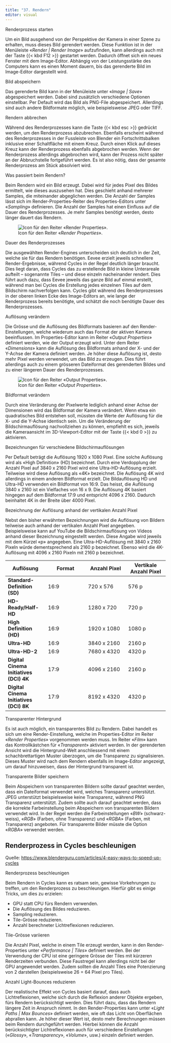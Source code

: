 ```yaml
---
title: "37. Rendern"
editor: visual
---
```


::: column-margin
Renderprozess starten
:::

Um ein Bild ausgehend von der Perspektive der Kamera in einer Szene zu erhalten, muss dieses Bild gerendert werden. Diese Funktion ist in der Menüleiste «*Render \| Render Image*» aufzufinden, kann allerdings auch mit der Taste {{< kbd F12 >}} gestartet werden. Dadurch öffnet sich ein neues Fenster mit dem Image-Editor. Abhängig von der Leistungsstärke des Computers kann es einen Moment dauern, bis das gerenderte Bild im Image-Editor dargestellt wird.

::: column-margin
Bild abspeichern
:::

Das gerenderte Bild kann in der Menüleiste unter «*Image \| Save*» abgespeichert werden. Dabei sind zusätzlich verschiedene Optionen einstellbar. Per Default wird das Bild als PNG-File abgespeichert. Allerdings sind auch andere Bildformate möglich, wie beispielsweise JPEG oder TIFF.

::: column-margin
Rendern abbrechen
:::

Während des Renderprozesses kann die Taste {{< kbd esc >}} gedrückt werden, um den Renderprozess abzubrechen. Ebenfalls erscheint während des Renderprozesses in der Fussleiste von Blender ein Fortschrittsbalken inklusive einer Schaltfläche mit einem Kreuz. Durch einen Klick auf dieses Kreuz kann der Renderprozess ebenfalls abgebrochen werden. Wenn der Renderprozess allerdings abgebrochen wird, kann der Prozess nicht später an der Abbruchstelle fortgeführt werden. Es ist also nötig, dass der gesamte Renderprozess am Stück absolviert wird.

::: column-margin
Was passiert beim Rendern?
:::

Beim Rendern wird ein Bild erzeugt. Dabei wird für jedes Pixel des Bildes ermittelt, wie dieses auszusehen hat. Dies geschieht anhand mehrerer Samples, die miteinander abgeglichen werden. Die Anzahl der Samples lässt sich im Render-Properties-Reiter des Properties-Editors unter «*Sampling*» definieren. Die Anzahl der Samples hat einen Einfluss auf die Dauer des Renderprozesses. Je mehr Samples benötigt werden, desto länger dauert das Rendern.

![Icon für den Reiter «*Render Properties*».](Images/Chapter_37/Render%20Properties.png){#fig-1_1 fig-align="left"}

::: column-margin
Dauer des Renderprozesses
:::

Die ausgewählten Render-Engines unterscheiden sich deutlich in der Zeit, welche sie für das Rendern benötigen. Eevee erzielt jeweils schnellere Render-Ergebnisse, während Cycles in der Regel deutlich länger braucht. Dies liegt daran, dass Cycles das zu erstellende Bild in kleine Unterareale aufteilt – sogenannte Tiles – und diese einzeln nacheinander rendert. Dies führt auch dazu, dass Eevee jeweils das ganze Bild auf einmal erstellt, während man bei Cycles die Erstellung jedes einzelnen Tiles auf dem Bildschirm nachverfolgen kann. Cycles gibt während des Renderprozesses in der oberen linken Ecke des Image-Editors an, wie lange der Renderprozess bereits benötigte, und schätzt die noch benötigte Dauer des Renderprozesses.

::: column-margin
Auflösung verändern
:::

Die Grösse und die Auflösung des Bildformats basieren auf den Render-Einstellungen, welche wiederum auch das Format der aktiven Kamera beeinflussen. Im Properties-Editor kann im Reiter «*Output Properties*» definiert werden, wie der Output erzeugt wird. Unter dem Reiter «*Dimensions*» kann die Auflösung des Bildformats anhand der X- und der Y-Achse der Kamera definiert werden. Je höher diese Auflösung ist, desto mehr Pixel werden verwendet, um das Bild zu erzeugen. Dies führt allerdings auch zu einem grösseren Dateiformat des gerenderten Bildes und zu einer längeren Dauer des Renderprozesses.

![Icon für den Reiter «*Output Properties*».](Images/Chapter_37/Output%20Properties.png){#fig-1_2 fig-align="left"}

::: column-margin
Bildformat verändern
:::

Durch eine Veränderung der Pixelwerte lediglich anhand einer Achse der Dimensionen wird das Bildformat der Kamera verändert. Wenn etwa ein quadratisches Bild entstehen soll, müssten die Werte der Auflösung für die X- und die Y-Achse identisch sein. Um die Veränderung der Bildschirmauflösung nachvollziehen zu können, empfiehlt es sich, jeweils die Kameraansicht im 3D-Viewport-Editor mit der Taste {{< kbd 0 >}} zu aktivieren.

::: column-margin
Bezeichnungen für verschiedene Bildschirmauflösungen
:::

Per Default beträgt die Auflösung 1920 x 1080 Pixel. Eine solche Auflösung wird als «High Definition» (HD) bezeichnet. Durch eine Verdopplung der Anzahl Pixel auf 3840 x 2160 Pixel wird eine Ultra-HD-Auflösung erzielt. Teilweise wird diese Auflösung als «4K» bezeichnet. Die Auflösung 4K wird allerdings in einem anderen Bildformat erzielt. Die Bildauflösung HD und Ultra-HD verwenden ein Bildformat von 16:9. Das heisst, die Auflösung 3840 x 2160 ist ein Vielfaches von 16 x 9. Die Auflösung 4K basiert hingegen auf dem Bildformat 17:9 und entspricht 4096 x 2160. Dadurch beinhaltet 4K in der Breite über 4000 Pixel.

::: column-margin
Bezeichnung der Auflösung anhand der vertikalen Anzahl Pixel
:::

Nebst den bisher erwähnten Bezeichnungen wird die Auflösung von Bildern teilweise auch anhand der vertikalen Anzahl Pixel angegeben. Beispielsweise kann auf YouTube die Bildschirmauflösung von Videos anhand dieser Bezeichnung eingestellt werden. Diese Angabe wird jeweils mit dem Kürzel «p» angegeben. Eine Ultra-HD-Auflösung mit 3840 x 2160 Pixeln würde dementsprechend als 2160 p bezeichnet. Ebenso wird die 4K-Auflösung mit 4096 x 2160 Pixeln mit 2160 p bezeichnet.

| Auflösung | Format | Anzahl Pixel | Vertikale Anzahl Pixel |
|----|----|----|----|
| **Standard-Definition (SD)** | 16:9 | 720 x 576 | 576 p |
| **HD-Ready/Half-HD** | 16:9 | 1280 x 720 | 720 p |
| **High Definition (HD)** | 16:9 | 1920 x 1080 | 1080 p |
| **Ultra-HD** | 16:9 | 3840 x 2160 | 2160 p |
| **Ultra-HD-2** | 16:9 | 7680 x 4320 | 4320 p |
| **Digital Cinema Initiatives (DCI) 4K** | 17:9 | 4096 x 2160 | 2160 p |
| **Digital Cinema Initiatives (DCI) 8K** | 17:9 | 8192 x 4320 | 4320 p |

::: column-margin
Transparenter Hintergrund
:::

Es ist auch möglich, ein transparentes Bild zu Rendern. Dabei handelt es sich um eine Render-Einstellung, welche im Properties-Editor im Reiter «*Render Properties*» vorgenommen werden muss. Im Reiter «*Film*» kann das Kontrollkästchen für «*Transparent*» aktiviert werden. In der gerenderten Ansicht wird die Hintergrund-Welt anschliessend mit einem schachbrettartigen Muster überzogen, um die Transparenz zu signalisieren. Dieses Muster wird nach dem Rendern ebenfalls im Image-Editor angezeigt, um darauf hinzuweisen, dass der Hintergrund transparent ist.

::: column-margin
Transparente Bilder speichern
:::

Beim Abspeichern von transparenten Bildern sollte darauf geachtet werden, dass ein Dateiformat verwendet wird, welches Transparenz unterstützt. JPEG unterstützt beispielsweise keine Transparenz, während PNG Transparenz unterstützt. Zudem sollte auch darauf geachtet werden, dass die korrekte Farbeinstellung beim Abspeichern von transparenten Bildern verwendet wird. In der Regel werden die Farbeinstellungen «*BW*» (schwarz-weiss), «*RGB*» (Farben, ohne Transparenz) und «*RGBA*» (Farben, mit Transparenz) angeboten. Für transparente Bilder müsste die Option «*RGBA*» verwendet werden.

## Renderprozess in Cycles beschleunigen

Quelle: <https://www.blenderguru.com/articles/4-easy-ways-to-speed-up-cycles>

::: column-margin
Renderprozess beschleunigen
:::

Beim Rendern in Cycles kann es ratsam sein, gewisse Vorkehrungen zu treffen, um den Renderprozess zu beschleunigen. Hierfür gibt es einige Tricks, um dies zu erzielen:

-   GPU statt CPU fürs Rendern verwenden.
-   Die Auflösung des Bildes reduzieren.
-   Sampling reduzieren.
-   Tile-Grösse reduzieren.
-   Anzahl berechneter Lichtreflexionen reduzieren.

::: column-margin
Tile-Grösse variieren
:::

Die Anzahl Pixel, welche in einem Tile erzeugt werden, kann in den Render-Properties unter «*Performance \| Tiles*» definiert werden. Bei der Verwendung der CPU ist eine geringere Grösse der Tiles mit kürzeren Renderzeiten verbunden. Diese Faustregel kann allerdings nicht bei der GPU angewendet werden. Zudem sollten die Anzahl Tiles eine Potenzierung von 2 darstellen (beispielsweise 26 = 64 Pixel pro Tiles).

::: column-margin
Anzahl Light-Bounces reduzieren
:::

Der realistische Effekt von Cycles basiert darauf, dass auch Lichtreflexionen, welche sich durch die Reflexion anderer Objekte ergeben, fürs Rendern berücksichtigt werden. Dies führt dazu, dass das Rendern längere Zeit in Anspruch nimmt. In den Render-Properties kann unter «*Light Paths \| Max Bounces*» definiert werden, wie oft das Licht von Oberflächen abprallen kann. Je höher dieser Wert ist, desto mehr Berechnungen müssen beim Rendern durchgeführt werden. Hierbei können die Anzahl berücksichtigter Lichtreflexionen auch für verschiedene Einstellungen («*Glossy*», «*Transparency*», «*Volume*», usw.) einzeln definiert werden.
